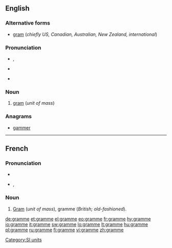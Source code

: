 ==English==

===Alternative forms===
* [[gram]] (''chiefly US, Canadian, Australian, New Zealand, international'')

===Pronunciation===
* {{IPA|/ɡɹæm/}}, {{SAMPA|/gr\{m/}}
* {{rhymes|æm}}
* {{homophones|gram|graham}} {{qualifier|GenAm}}

===Noun===
{{en-noun}}

# {{British|dated}} [[gram]] (''unit of mass'')

===Anagrams===
* [[gammer]]

[[Category:SI units]]

----

==French==

===Pronunciation===
* {{audio|Fr-gramme.ogg|audio}}
* {{IPA|lang=fr|/ɡʁam/}}, {{SAMPA|/gRam/}}

===Noun===
{{fr-noun|m}}

# [[gram|Gram]] (''unit of mass''), gramme (''British; old-fashioned'').

[[de:gramme]]
[[et:gramme]]
[[el:gramme]]
[[eo:gramme]]
[[fr:gramme]]
[[hy:gramme]]
[[io:gramme]]
[[it:gramme]]
[[sw:gramme]]
[[lo:gramme]]
[[lt:gramme]]
[[hu:gramme]]
[[pl:gramme]]
[[ru:gramme]]
[[fi:gramme]]
[[vi:gramme]]
[[zh:gramme]]